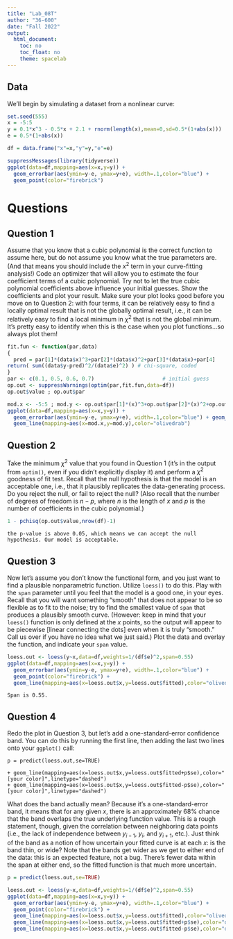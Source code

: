 ---
title: "Lab_08T"
author: "36-600"
date: "Fall 2022"
output: 
  html_document:
    toc: no
    toc_float: no
    theme: spacelab
---

## Data

We'll begin by simulating a dataset from a nonlinear curve:
```{r}
set.seed(555)
x = -5:5
y = 0.1*x^3 - 0.5*x + 2.1 + rnorm(length(x),mean=0,sd=0.5*(1+abs(x)))
e = 0.5*(1+abs(x))

df = data.frame("x"=x,"y"=y,"e"=e)

suppressMessages(library(tidyverse))
ggplot(data=df,mapping=aes(x=x,y=y)) +
  geom_errorbar(aes(ymin=y-e, ymax=y+e), width=.1,color="blue") +
  geom_point(color="firebrick")
```

# Questions

## Question 1

Assume that you know that a cubic polynomial is the correct function to assume here, but do not assume you know what the true parameters are. (And that means you should include the $x^2$ term in your curve-fitting analysis!) Code an optimizer that will allow you to estimate the four coefficient terms of a cubic polynomial. Try not to let the true cubic polynomial coefficients above influence your initial guesses. Show the coefficients and plot your result. Make sure your plot looks good before you move on to Question 2: with four terms, it can be relatively easy to find a locally optimal result that is not the globally optimal result, i.e., it can be relatively easy to find a local minimum in $\chi^2$ that is not the global minimum. It's pretty easy to identify when this is the case when you plot functions...so always plot them! 
```{r}
fit.fun <- function(par,data)
{
  pred = par[1]*(data$x)^3+par[2]*(data$x)^2+par[3]*(data$x)+par[4]
return( sum((data$y-pred)^2/(data$e)^2) ) # chi-square, coded
}
par <- c(0.1, 0.5, 0.6, 0.7)                      # initial guess
op.out <- suppressWarnings(optim(par,fit.fun,data=df))
op.out$value ; op.out$par

mod.x <- -5:5 ; mod.y <- op.out$par[1]*(x)^3+op.out$par[2]*(x)^2+op.out$par[3]*(x)+op.out$par[4]
ggplot(data=df,mapping=aes(x=x,y=y)) +
  geom_errorbar(aes(ymin=y-e, ymax=y+e), width=.1,color="blue") + geom_point(color="firebrick") +
  geom_line(mapping=aes(x=mod.x,y=mod.y),color="olivedrab")
```

## Question 2

Take the minimum $\chi^2$ value that you found in Question 1 (it's in the output from `optim()`, even if you didn't explicitly display it) and perform a $\chi^2$ goodness of fit test. Recall that the null hypothesis is that the model is an acceptable one, i.e., that it plausibly replicates the data-generating process. Do you reject the null, or fail to reject the null? (Also recall that the number of degrees of freedom is $n-p$, where $n$ is the length of $x$ and $p$ is the number of coefficients in the cubic polynomial.)
```{r}
1 - pchisq(op.out$value,nrow(df)-1)
```
```
the p-value is above 0.05, which means we can accept the null hypothesis. Our model is acceptable.
```

## Question 3

Now let's assume you don't know the functional form, and you just want to find a plausible nonparametric function. Utilize `loess()` to do this. Play with the `span` parameter until you feel that the model is a good one, in your eyes. Recall that you will want something "smooth" that does not appear to be so flexible as to fit to the noise; try to find the smallest value of `span` that produces a plausibly smooth curve. (However: keep in mind that your `loess()` function is only defined at the $x$ points, so the output will appear to be piecewise [linear connecting the dots] even when it is truly "smooth." Call us over if you have no idea what we just said.) Plot the data and overlay the function, and indicate your `span` value.
```{r}
loess.out <- loess(y~x,data=df,weights=1/(df$e)^2,span=0.55)
ggplot(data=df,mapping=aes(x=x,y=y)) +
  geom_errorbar(aes(ymin=y-e, ymax=y+e), width=.1,color="blue") +
  geom_point(color="firebrick") +
  geom_line(mapping=aes(x=loess.out$x,y=loess.out$fitted),color="olivedrab")
```
```
Span is 0.55.
```

## Question 4

Redo the plot in Question 3, but let's add a one-standard-error confidence band. You can do this by running the first line, then adding the last two lines onto your `ggplot()` call:
```
p = predict(loess.out,se=TRUE)

+ geom_line(mapping=aes(x=loess.out$x,y=loess.out$fitted+p$se),color="[your color]",linetype="dashed")
+ geom_line(mapping=aes(x=loess.out$x,y=loess.out$fitted-p$se),color="[your color]",linetype="dashed")
```
What does the band actually mean? Because it's a one-standard-error band, it means that for any given $x$, there is an approximately 68% chance that the band overlaps the true underlying function value. This is a rough statement, though, given the correlation between neighboring data points (i.e., the lack of independence between $y_{i-1}$, $y_i$, and $y_{i+1}$, etc.). Just think of the band as a notion of how uncertain your fitted curve is at each $x$: is the band thin, or wide? Note that the bands get wider as we get to either end of the data: this is an expected feature, not a bug. There's fewer data within the span at either end, so the fitted function is that much more uncertain.
```{r}
p = predict(loess.out,se=TRUE)

loess.out <- loess(y~x,data=df,weights=1/(df$e)^2,span=0.55)
ggplot(data=df,mapping=aes(x=x,y=y)) +
  geom_errorbar(aes(ymin=y-e, ymax=y+e), width=.1,color="blue") +
  geom_point(color="firebrick") +
  geom_line(mapping=aes(x=loess.out$x,y=loess.out$fitted),color="olivedrab")+
  geom_line(mapping=aes(x=loess.out$x,y=loess.out$fitted+p$se),color="darkolivegreen",linetype="dashed")+
  geom_line(mapping=aes(x=loess.out$x,y=loess.out$fitted-p$se),color="darkolivegreen",linetype="dashed")
```
